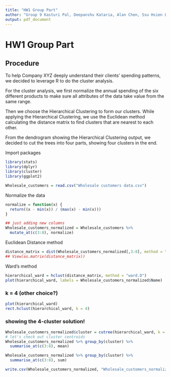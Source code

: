 ```yaml
---
title: "HW1 Group Part"
author: "Group 9 Kasturi Pal, Deepanshu Kataria, Alan Chen, Ssu Hsien Lee"
output: pdf_document
---
```


# HW1 Group Part
## Procedure
To help Company XYZ deeply understand their clients’ spending patterns, we decided to leverage R to do the cluster analysis.

For the cluster analysis, we first normalize the annual spending of the six different products to make sure all attributes of the data take value from the same range.

Then we choose the Hierarchical Clustering to form our clusters. While applying the Hierarchical Clustering, we use the Euclidean method calculating the distance matrix to find clusters that are nearest to each other.

From the dendrogram showing the Hierarchical Clustering output, we decided to cut the trees into four parts, showing four clusters in the end. \

Import packages
```r
library(stats)
library(dplyr)
library(cluster)
library(ggplot2)
```

```r
Wholesale_customers = read.csv("Wholesale customers data.csv")
```

Normalize the data
```r
normalize = function(x) {
  return((x - min(x)) / (max(x) - min(x)))
}

## just adding new columns 
Wholesale_customers_normalized = Wholesale_customers %>% 
  mutate_at(c(3:8), normalize)
```

Euclidean Distance method
```r
distance_matrix = dist(Wholesale_customers_normalized[,3:8], method = "euclidean")
## View(as.matrix(distance_matrix))
```

Ward's method 
```r
hierarchical_ward = hclust(distance_matrix, method = "ward.D")
plot(hierarchical_ward, labels = Wholesale_customers_normalized$Name)
```

### k = 4 (other choice?)
```r
plot(hierarchical_ward)
rect.hclust(hierarchical_ward, k = 4) 
```

###  showing the 4-cluster solution!
```r
Wholesale_customers_normalized$cluster = cutree(hierarchical_ward, k = 4)
# let's check out cluster centroids
Wholesale_customers_normalized %>% group_by(cluster) %>%
  summarise_at(c(3:8), mean)

Wholesale_customers_normalized %>% group_by(cluster) %>%
  summarise_at(c(3:8), sum)
```

```r
write.csv(Wholesale_customers_normalized, "Wholesale_customers_normalized.csv", row.names=FALSE)
```



